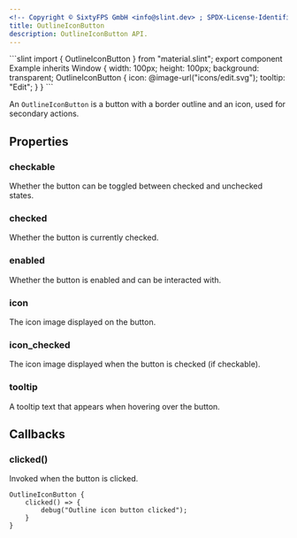 ```yaml
---
<!-- Copyright © SixtyFPS GmbH <info@slint.dev> ; SPDX-License-Identifier: MIT -->
title: OutlineIconButton
description: OutlineIconButton API.
---
```



<CodeSnippetMD imagePath="" imageWidth="0" imageHeight="0" imageAlt="">
```slint
import { OutlineIconButton } from "material.slint";
export component Example inherits Window {
    width: 100px;
    height: 100px;
    background: transparent;
    OutlineIconButton {
        icon: @image-url("icons/edit.svg");
        tooltip: "Edit";
    }
}
```
</CodeSnippetMD>

An `OutlineIconButton` is a button with a border outline and an icon, used for secondary actions.

## Properties

### checkable
<SlintProperty propName="checkable" typeName="bool">
Whether the button can be toggled between checked and unchecked states.
</SlintProperty>

### checked
<SlintProperty propName="checked" typeName="bool" propertyVisibility="in-out">
Whether the button is currently checked.
</SlintProperty>

### enabled
<SlintProperty propName="enabled" typeName="bool" defaultValue="true">
Whether the button is enabled and can be interacted with.
</SlintProperty>

### icon
<SlintProperty propName="icon" typeName="image">
The icon image displayed on the button.
</SlintProperty>

### icon_checked
<SlintProperty propName="icon_checked" typeName="image">
The icon image displayed when the button is checked (if checkable).
</SlintProperty>

### tooltip
<SlintProperty propName="tooltip" typeName="string">
A tooltip text that appears when hovering over the button.
</SlintProperty>

## Callbacks

### clicked()
Invoked when the button is clicked.

```slint {2-4}
OutlineIconButton {
    clicked() => {
        debug("Outline icon button clicked");
    }
}
``` 